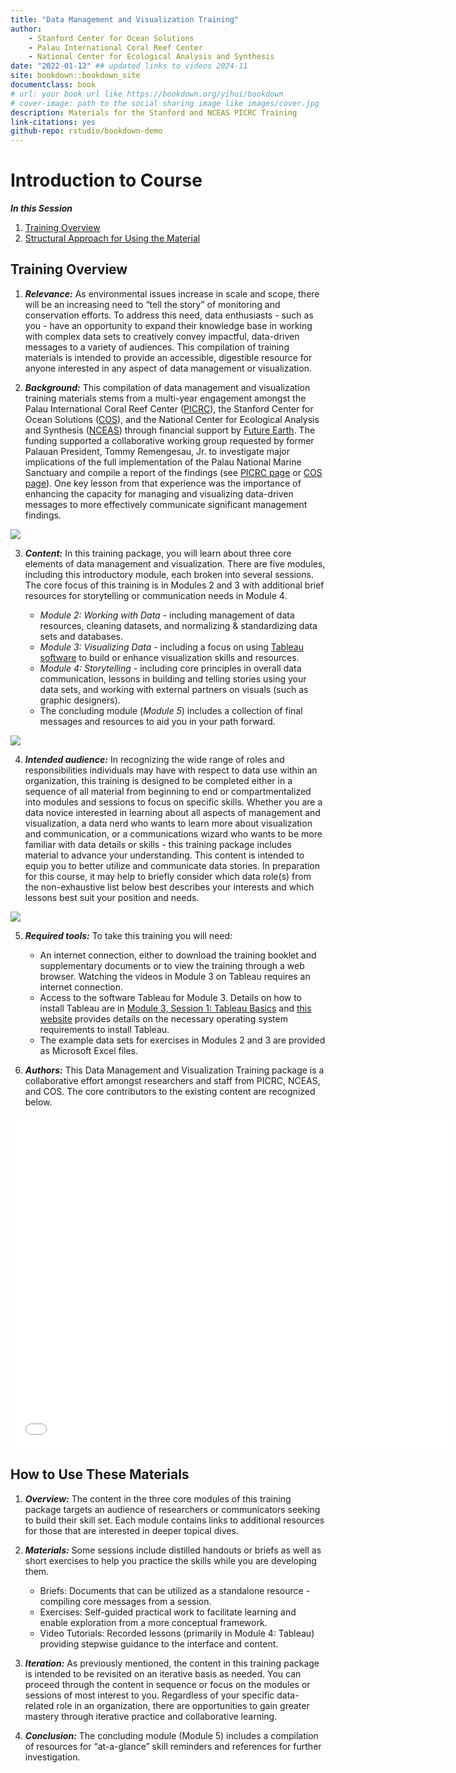 ```yaml
--- 
title: "Data Management and Visualization Training"
author: 
    - Stanford Center for Ocean Solutions
    - Palau International Coral Reef Center
    - National Center for Ecological Analysis and Synthesis
date: "2022-01-12" ## updated links to videos 2024-11
site: bookdown::bookdown_site
documentclass: book
# url: your book url like https://bookdown.org/yihui/bookdown
# cover-image: path to the social sharing image like images/cover.jpg
description: Materials for the Stanford and NCEAS PICRC Training
link-citations: yes
github-repo: rstudio/bookdown-demo
---
```


# Introduction to Course

***In this Session***

1. [Training Overview](#training-overview)
2. [Structural Approach for Using the Material](#how-to-use-these-materials)

## Training Overview

1. ***Relevance:*** As environmental issues increase in scale and scope, there will be an increasing need to “tell the story” of monitoring and conservation efforts. To address this need, data enthusiasts - such as you - have an opportunity to expand their knowledge base in working with complex data sets to creatively convey impactful, data-driven messages to a variety of audiences. This compilation of training materials is intended to provide an accessible, digestible resource for anyone interested in any aspect of data management or visualization.

2. ***Background:*** This compilation of data management and visualization training materials stems from a multi-year engagement amongst the Palau International Coral Reef Center ([PICRC](https://picrc.org/picrcpage/)), the Stanford Center for Ocean Solutions ([COS](https://oceansolutions.stanford.edu/)), and the National Center for Ecological Analysis and Synthesis ([NCEAS](https://www.nceas.ucsb.edu/)) through financial support by [Future Earth](https://futureearth.org/). The funding supported a collaborative working group requested by former Palauan President, Tommy Remengesau, Jr. to investigate major implications of the full implementation of the Palau National Marine Sanctuary and compile a report of the findings (see [PICRC page](https://picrc.org/picrcpage/palau-national-marine-sanctuary/) or [COS page](https://oceansolutions.stanford.edu/pnms-report)). One key lesson from that experience was the importance of enhancing the capacity for managing and visualizing data-driven messages to more effectively communicate significant management findings.

![](images/PNMS_Report_Cover.png)

3. ***Content:*** In this training package, you will learn about three core elements of data management and visualization. There are five modules, including this introductory module, each broken into several sessions. The core focus of this training is in Modules 2 and 3 with additional brief resources for storytelling or communication needs in Module 4.

    - *Module 2: Working with Data* - including management of data resources, cleaning datasets, and normalizing & standardizing data sets and databases.
    - *Module 3: Visualizing Data* - including a focus on using [Tableau software](https://www.tableau.com/) to build or enhance visualization skills and resources.
    - *Module 4: Storytelling* - including core principles in overall data communication, lessons in building and telling stories using your data sets, and working with external partners on visuals (such as graphic designers).
    - The concluding module (*Module 5*) includes a collection of final messages and resources to aid you in your path forward.
    
![](images/Content_Overview_Intro.png)

4. ***Intended audience:*** In recognizing the wide range of roles and responsibilities individuals may have with respect to data use within an organization, this training is designed to be completed either in a sequence of all material from beginning to end or compartmentalized into modules and sessions to focus on specific skills. Whether you are a data novice interested in learning about all aspects of management and visualization, a data nerd who wants to learn more about visualization and communication, or a communications wizard who wants to be more familiar with data details or skills - this training package includes material to advance your understanding. This content is intended to equip you to better utilize and communicate data stories. In preparation for this course, it may help to briefly consider which data role(s) from the non-exhaustive list below best describes your interests and which lessons best suit your position and needs. 

![](images/Data_Roles.png)

5. ***Required tools:*** To take this training you will need:

    - An internet connection, either to download the training booklet and supplementary documents or to view the training through a web browser. Watching the videos in Module 3 on Tableau requires an internet connection.
    - Access to the software Tableau for Module 3. Details on how to install Tableau are in [Module 3, Session 1: Tableau Basics](https://nceas.github.io/data-training-picrc-cos/visualizing-data.html#tableau-basics) and [this website](https://www.tableau.com/products/techspecs#desktop) provides details on the necessary operating system requirements to install Tableau.
    - The example data sets for exercises in Modules 2 and 3 are provided as Microsoft Excel files.

5. ***Authors:*** This Data Management and Visualization Training package is a collaborative effort amongst researchers and staff from PICRC, NCEAS, and COS. The core contributors to the existing content are recognized below.

<iframe width="700" height="532" src="files/Intro_data_training_authors.pdf" frameborder="0" allowfullscreen></iframe>

## How to Use These Materials

1. ***Overview:*** The content in the three core modules of this training package targets an audience of researchers or communicators seeking to build their  skill set. Each module contains links to additional resources for those that are interested in deeper topical dives.

2. ***Materials:*** Some sessions include distilled handouts or briefs as well as short exercises to help you practice the skills while you are developing them.

    - Briefs: Documents that can be utilized as a standalone resource - compiling core messages from a session.
    - Exercises: Self-guided practical work to facilitate learning and enable exploration from a more conceptual framework. 
    - Video Tutorials: Recorded lessons (primarily in Module 4: Tableau) providing stepwise guidance to the interface and content.
    

6. ***Iteration:*** As previously mentioned, the content in this training package is intended to be revisited on an iterative basis as needed. You can proceed through the content in sequence or focus on the modules or sessions of most interest to you. Regardless of your specific data-related role in an organization, there are opportunities to gain greater mastery through iterative practice and collaborative learning.

7. ***Conclusion:*** The concluding module (Module 5) includes a compilation of resources for “at-a-glance” skill reminders and references for further investigation.
